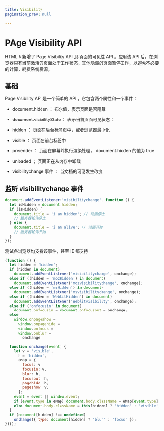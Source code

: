 ```yaml
---
title: Visibility
pagination_prev: null

---
```


# PAge Visibility API

HTML 5 新增了 Page Visibility API ,即页面的可见性 API 。应用该 API 后，在浏览器只有当前激活的页面处于工作状态，其他隐藏的页面暂停工作，以避免不必要的计算，耗费系统资源。

## 基础

Page Visibility API 是一个简单的 API ，它包含两个属性和一个事件：

- document.hidden ： 布尔值，表示页面是否隐藏
- document.visibilityState ： 表示当前页面可见状态：

- hidden ： 页面在后台标签页中，或者浏览器最小化
- visible ： 页面在前台标签中
- prerender ： 页面在屏幕外执行渲染处理， document.hidden 的值为 true
- unloaded ； 页面正在从内存中卸载

- visibilitychange 事件 ： 当文档的可见发生改变

## 监听 visibilitychange 事件

```js
document.addEventListener('visibilitychange', function () {
  let isHidden = document.hidden;
  if (isHidden) {
    document.title = 'i am hidden'; // 动画停止
    // 服务器轮询停止
  } else {
    document.title = 'i am alive'; // 动画开始
    // 服务器轮询开始
  }
});
```

测试各浏览器均支持该事件，甚至 IE 都支持

```js
(function () {
  let hidden = 'hidden';
  if (hidden in document)
    document.addEventListener('visibilitychange', onchange);
  else if ((hidden = 'mozHidden') in document)
    document.addEventListener('mozvisibilitychange', onchange);
  else if ((hidden = 'msHidden') in document)
    document.addEventListener('msvisibilitychange', onchange);
  else if ((hidden = 'WebkitHidden') in document)
    document.addEventListener('Weblitvisibility', onchange);
  else if ('onfocusin' in document)
    document.onfocusin = document.onfocusout = onchange;
  else
    window.onpageshow =
      window.onpagehide =
      window.onfocus =
      window.onblur =
        onchange;

  function onchange(event) {
    let v = 'visible',
      h = 'hidden',
      eMap = {
        focus: v,
        focusin: v,
        blur: h,
        focusout: h,
        pagehide: h,
        pageshow: v,
      };
    event = event || window.event;
    if (event.type in eMap) document.body.className = eMap[event.type];
    else document.body.className = this[hidden] ? 'hidden' : 'visible';
  }
  if (document[hidden] !== undefined)
    onchange({ type: document[hidden] ? 'blur' : 'focus' });
})();
```

            